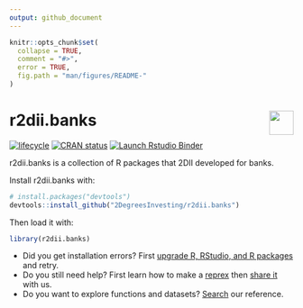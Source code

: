 ```yaml
---
output: github_document 
---
```

<!-- README.md is generated from README.Rmd. Please edit that file -->

```r
knitr::opts_chunk$set(
  collapse = TRUE,
  comment = "#>",
  error = TRUE,
  fig.path = "man/figures/README-"
)
```

# r2dii.banks <a href='https://github.com/2DegreesInvesting/r2dii.banks'><img src='https://imgur.com/A5ASZPE.png' align='right' height='43' /></a>

<!-- badges: start -->
[![lifecycle](https://img.shields.io/badge/lifecycle-experimental-orange.svg)](https://www.tidyverse.org/lifecycle/#experimental)
[![CRAN status](https://www.r-pkg.org/badges/version/r2dii.banks)](https://CRAN.R-project.org/package=r2dii.banks)
[![Launch Rstudio Binder](http://mybinder.org/badge_logo.svg)](https://mybinder.org/v2/gh/maurolepore/r2dii.banks/master?urlpath=rstudio)
<!-- badges: end -->

r2dii.banks is a collection of R packages that 2DII developed for banks.

Install r2dii.banks with:

```r
# install.packages("devtools")
devtools::install_github("2DegreesInvesting/r2dii.banks")
```

Then load it with:

```r
library(r2dii.banks)
```

* Did you get installation errors? First [upgrade R, RStudio, and R packages](https://happygitwithr.com/install-r-rstudio.html) and retry. 
* Do you still need help? First learn how to make a [reprex](https://www.tidyverse.org/help/#reprex) then [share it](https://github.com/2DegreesInvesting/r2dii.banks/issues/new/choose) with us.
* Do you want to explore functions and datasets? [Search](https://2degreesinvesting.github.io/r2dii.banks/articles/reference.html) our reference.
